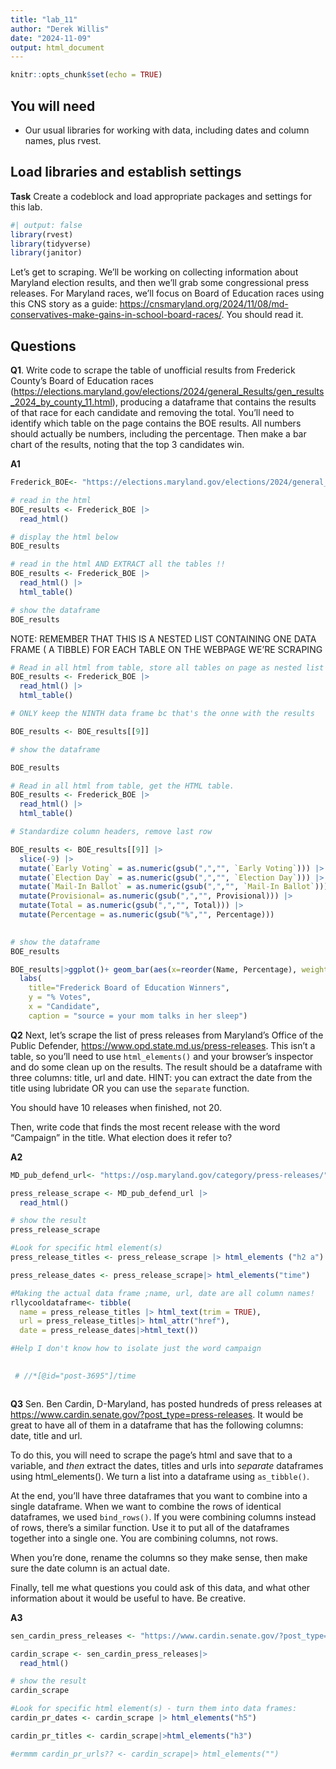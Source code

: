 ```yaml
---
title: "lab_11"
author: "Derek Willis"
date: "2024-11-09"
output: html_document
---
```


```r
knitr::opts_chunk$set(echo = TRUE)
```

## You will need

-   Our usual libraries for working with data, including dates and column names, plus rvest.

## Load libraries and establish settings

**Task** Create a codeblock and load appropriate packages and settings for this lab.

```r
#| output: false
library(rvest)
library(tidyverse)
library(janitor)

```

Let's get to scraping. We'll be working on collecting information about Maryland election results, and then we'll grab some congressional press releases. For Maryland races, we'll focus on Board of Education races using this CNS story as a guide: <https://cnsmaryland.org/2024/11/08/md-conservatives-make-gains-in-school-board-races/>. You should read it.

## Questions

**Q1**. Write code to scrape the table of unofficial results from Frederick County's Board of Education races (<https://elections.maryland.gov/elections/2024/general_Results/gen_results_2024_by_county_11.html>), producing a dataframe that contains the results of that race for each candidate and removing the total. You'll need to identify which table on the page contains the BOE results. All numbers should actually be numbers, including the percentage. Then make a bar chart of the results, noting that the top 3 candidates win.

**A1**

```r
Frederick_BOE<- "https://elections.maryland.gov/elections/2024/general_Results/gen_results_2024_by_county_11.html"

# read in the html
BOE_results <- Frederick_BOE |>
  read_html()

# display the html below
BOE_results

# read in the html AND EXTRACT all the tables !!
BOE_results <- Frederick_BOE |>
  read_html() |>
  html_table()

# show the dataframe
BOE_results
```

NOTE: REMEMBER THAT THIS IS A NESTED LIST CONTAINING ONE DATA FRAME ( A TIBBLE) FOR EACH TABLE ON THE WEBPAGE WE'RE SCRAPING

```r
# Read in all html from table, store all tables on page as nested list of dataframes.
BOE_results <- Frederick_BOE |>
  read_html() |>
  html_table()

# ONLY keep the NINTH data frame bc that's the onne with the results

BOE_results <- BOE_results[[9]]

# show the dataframe

BOE_results
```

```r
# Read in all html from table, get the HTML table.
BOE_results <- Frederick_BOE |>
  read_html() |>
  html_table()

# Standardize column headers, remove last row

BOE_results <- BOE_results[[9]] |>
  slice(-9) |>
  mutate(`Early Voting` = as.numeric(gsub(",","", `Early Voting`))) |>
  mutate(`Election Day` = as.numeric(gsub(",","", `Election Day`))) |>
  mutate(`Mail-In Ballot` = as.numeric(gsub(",","", `Mail-In Ballot`))) |> 
  mutate(Provisional= as.numeric(gsub(",","", Provisional))) |> 
  mutate(Total = as.numeric(gsub(",","", Total))) |>
  mutate(Percentage = as.numeric(gsub("%","", Percentage))) 
  

# show the dataframe
BOE_results
```

```r
BOE_results|>ggplot()+ geom_bar(aes(x=reorder(Name, Percentage), weight=Percentage))+coord_flip()+
  labs(
    title="Frederick Board of Education Winners",
    y = "% Votes",
    x = "Candidate",
    caption = "source = your mom talks in her sleep")
```

**Q2** Next, let's scrape the list of press releases from Maryland's Office of the Public Defender, <https://www.opd.state.md.us/press-releases>. This isn't a table, so you'll need to use `html_elements()` and your browser's inspector and do some clean up on the results. The result should be a dataframe with three columns: title, url and date. HINT: you can extract the date from the title using lubridate OR you can use the `separate` function.

You should have 10 releases when finished, not 20.

Then, write code that finds the most recent release with the word "Campaign" in the title. What election does it refer to?

**A2**

```r
MD_pub_defend_url<- "https://osp.maryland.gov/category/press-releases/"

press_release_scrape <- MD_pub_defend_url |>
  read_html()

# show the result
press_release_scrape

#Look for specific html element(s)
press_release_titles <- press_release_scrape |> html_elements ("h2 a") 

press_release_dates <- press_release_scrape|> html_elements("time")

#Making the actual data frame ;name, url, date are all column names!
rllycooldataframe<- tibble(
  name = press_release_titles |> html_text(trim = TRUE),
  url = press_release_titles|> html_attr("href"),
  date = press_release_dates|>html_text())

#Help I don't know how to isolate just the word campaign

 
 # //*[@id="post-3695"]/time

```
```r

```

**Q3** Sen. Ben Cardin, D-Maryland, has posted hundreds of press releases at <https://www.cardin.senate.gov/?post_type=press-releases>. It would be great to have all of them in a dataframe that has the following columns: date, title and url.

To do this, you will need to scrape the page's html and save that to a variable, and *then* extract the dates, titles and urls into *separate* dataframes using html_elements(). We turn a list into a dataframe using `as_tibble()`.

At the end, you'll have three dataframes that you want to combine into a single dataframe. When we want to combine the rows of identical dataframes, we used `bind_rows()`. If you were combining columns instead of rows, there's a similar function. Use it to put all of the dataframes together into a single one. You are combining columns, not rows.

When you're done, rename the columns so they make sense, then make sure the date column is an actual date.

Finally, tell me what questions you could ask of this data, and what other information about it would be useful to have. Be creative.

**A3**

```r
sen_cardin_press_releases <- "https://www.cardin.senate.gov/?post_type=press-releases"

cardin_scrape <- sen_cardin_press_releases|>
  read_html()

# show the result
cardin_scrape

#Look for specific html element(s) - turn them into data frames:
cardin_pr_dates <- cardin_scrape |> html_elements("h5") 

cardin_pr_titles <- cardin_scrape|>html_elements("h3")

#ermmm cardin_pr_urls?? <- cardin_scrape|> html_elements("")




```
